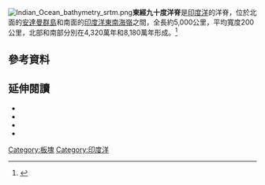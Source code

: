 [[File:Indian_Ocean_bathymetry_srtm.png|right]]'''東經九十度洋脊'''是[[印度洋|印度洋]]的洋脊，位於北面的[[安達曼群島|安達曼群島]]和南面的[[印度洋東南海嶺|印度洋東南海嶺]]之間，全長約5,000公里，平均寬度200公里，北部和南部分別在4,320萬年和8,180萬年形成。<ref name=Ramana>{{cite journal |last=Ramana |first=M.V. |author2=T. Ramprasad |author3=M. Desa |author4=V. Subrahmanyam |title=Integrated geophysical studies over the 85°E ridge - Evaluation and interpretation |journal=Visakha Science Journal |year=2000 |volume=4 |issue=1 |pages=45–56 |url=http://drs.nio.org/drs/handle/2264/428 |access-date=2017-12-07 |archive-date=2021-01-24 |archive-url=https://web.archive.org/web/20210124090629/http://drs.nio.org/drs/handle/2264/428 |dead-url=no }}</ref>

== 參考資料 ==
{{reflist}}
==延伸閱讀==
*{{cite web |last=Sager |first=William W. |authorlink=William Sager |title=Cruise Report KNOX06RR R/V Roger Revelle 18 June to 6 August, 2007, Phuket to Singapore |url=http://www.marine-geo.org/tools/search/data/field/Revelle/KNOX06RR/docs/KNOX06RR_CruiseRept.pdf |publisher=Scripps Institution of Oceanography |year=2007 |access-date=2017-12-07 |archive-date=2016-03-04 |archive-url=https://web.archive.org/web/20160304185442/http://www.marine-geo.org/tools/search/data/field/Revelle/KNOX06RR/docs/KNOX06RR_CruiseRept.pdf |dead-url=no }}
*{{cite book |last=Nobre Silva |first=I. G. |title=Deciphering mantle source components in basalts from hotspot tracks and oceanic islands |year=2011 |publisher=University of British Columbia |url=https://circle.ubc.ca/handle/2429/33960?show=full |access-date=2017-12-07 |archive-date=2012-03-31 |archive-url=https://web.archive.org/web/20120331101938/https://circle.ubc.ca/handle/2429/33960?show=full |dead-url=no }}
*{{cite journal |last=Sager |first=W. W. |authorlink=William Sager |author2=Paul, C.F. |author3=Krishna, K.S. |author4=Pringle, M.S. |author5=Eisin, A.E. |author6=Frey, F.A. |author7=Rao, D.G. |author8=Levchenko, O.V. |title=Large fault fabric of the Ninetyeast Ridge implies near-spreading ridge formation |journal=Geophysical Research Letters |date=September 2010 |volume=37 |issue=L17304 |doi=10.1029/2010GL044347 |publisher=American Geophysical Union |url=http://drs.nio.org/drs/bitstream/2264/3723/1/Geophys_Res_Lett_37_L17304a.pdf |bibcode=2010GeoRL..3717304S |access-date=2017-12-07 |archive-date=2012-04-02 |archive-url=https://web.archive.org/web/20120402170954/http://drs.nio.org/drs/bitstream/2264/3723/1/Geophys_Res_Lett_37_L17304a.pdf |dead-url=no }}
*{{cite journal |last=Verzhbitsky |first=E. V. |title=Geothermal regime and genesis of the Ninety-East and Chagos-Laccadive ridges |journal=Journal of Geodynamics |volume=35 |issue=3 |year=2003 |pages=289–302 |doi=10.1016/S0264-3707(02)00068-6 |bibcode = 2003JGeo...35..289V }}

{{Coord|3|S|90|E|type:mountain|display=title}}

[[Category:板塊|Category:板塊]]
{{Ocean-stub}}
[[Category:印度洋|Category:印度洋]]